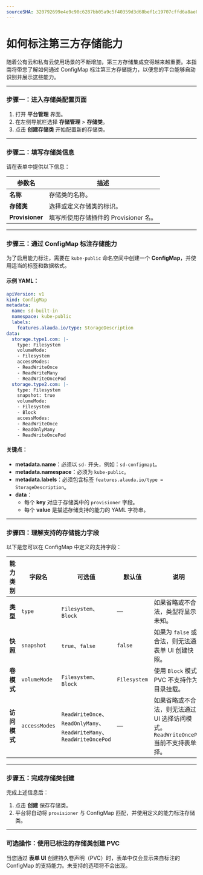 ```yaml
---
sourceSHA: 320792699e4e9c90c6287bb05a9c5f40359d3d68bef1c19707cffd6a8ae80ed9
---
```


# 如何标注第三方存储能力

随着公有云和私有云使用场景的不断增加，第三方存储集成变得越来越重要。本指南将带您了解如何通过 ConfigMap 标注第三方存储能力，以便您的平台能够自动识别并展示这些能力。

---

### 步骤一：进入存储类配置页面

1. 打开 **平台管理** 界面。
2. 在左侧导航栏选择 **存储管理** > **存储类**。
3. 点击 **创建存储类** 开始配置新的存储类。

---

### 步骤二：填写存储类信息

请在表单中提供以下信息：

| 参数名            | 描述                                 |
|------------------|--------------------------------------|
| **名称**         | 存储类的名称。                      |
| **存储类**       | 选择或定义存储类的标识。            |
| **Provisioner**  | 填写所使用存储插件的 Provisioner 名。|

---

### 步骤三：通过 ConfigMap 标注存储能力

为了启用能力标注，需要在 `kube-public` 命名空间中创建一个 **ConfigMap**，并使用适当的标签和数据格式。

#### 示例 YAML：

```yaml
apiVersion: v1
kind: ConfigMap
metadata:
  name: sd-built-in
  namespace: kube-public
  labels:
    features.alauda.io/type: StorageDescription
data:
  storage.type1.com: |-
    type: Filesystem
    volumeMode:
    - Filesystem
    accessModes:
    - ReadWriteOnce
    - ReadWriteMany
    - ReadWriteOncePod
  storage.type2.com: |-
    type: Filesystem
    snapshot: true
    volumeMode:
    - Filesystem
    - Block
    accessModes:
    - ReadWriteOnce
    - ReadOnlyMany
    - ReadWriteOncePod
```

#### 关键点：

- **metadata.name**：必须以 `sd-` 开头，例如：`sd-configmap1`。
- **metadata.namespace**：必须为 `kube-public`。
- **metadata.labels**：必须包含标签 `features.alauda.io/type = StorageDescription`。
- **data**：
  - 每个 **key** 对应于存储类中的 `provisioner` 字段。
  - 每个 **value** 是描述存储支持的能力的 YAML 字符串。

---

### 步骤四：理解支持的存储能力字段

以下是您可以在 ConfigMap 中定义的支持字段：

| 能力类别     | 字段名        | 可选值                                                                                          | 默认值       | 说明                                                                                   |
|--------------|---------------|--------------------------------------------------------------------------------------------------|--------------|----------------------------------------------------------------------------------------|
| **类型**     | `type`        | `Filesystem`、`Block`                                                                          | —            | 如果省略或不合法，类型将显示为未知。                                                 |
| **快照**     | `snapshot`    | `true`、`false`                                                                                 | `false`      | 如果为 `false` 或不合法，则无法通过表单 UI 创建快照。                                 |
| **卷模式**   | `volumeMode`  | `Filesystem`、`Block`                                                                          | `Filesystem` | 使用 `Block` 模式的 PVC 不支持作为目录挂载。                                          |
| **访问模式** | `accessModes` | `ReadWriteOnce`、`ReadOnlyMany`、`ReadWriteMany`、`ReadWriteOncePod`                          | —            | 如果省略或不合法，则无法通过 UI 选择访问模式。`ReadWriteOncePod` 当前不支持表单选择。 |

---

### 步骤五：完成存储类创建

完成上述信息后：

1. 点击 **创建** 保存存储类。
2. 平台将自动将 `provisioner` 与 ConfigMap 匹配，并使用定义的能力标注存储类。

---

### 可选操作：使用已标注的存储类创建 PVC

当您通过 **表单 UI** 创建持久卷声明（PVC）时，表单中仅会显示来自标注的 ConfigMap 的支持能力。未支持的选项将不会出现。
